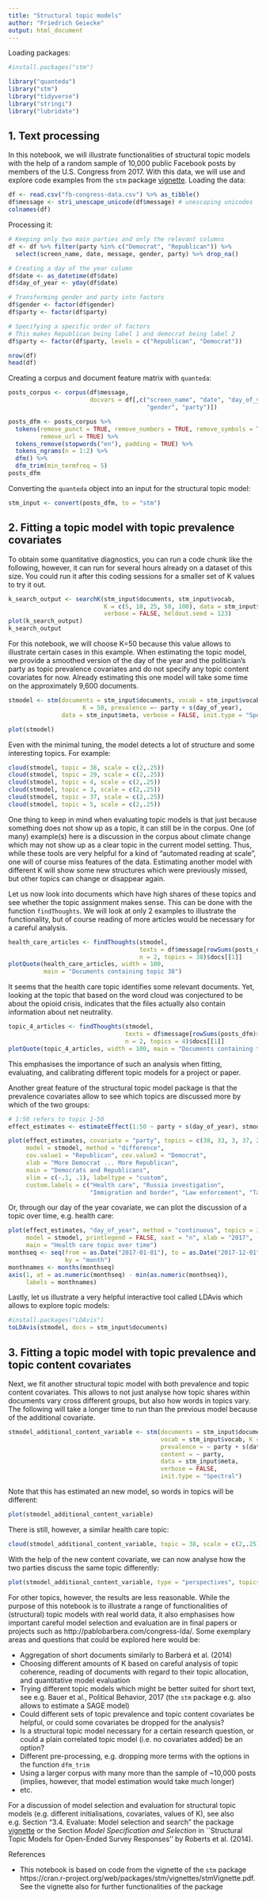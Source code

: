 ```yaml
---
title: "Structural topic models"
author: "Friedrich Geiecke"
output: html_document
---
```


Loading packages:

```r
#install.packages("stm")

library("quanteda")
library("stm")
library("tidyverse")
library("stringi")
library("lubridate")
```


## 1. Text processing

In this notebook, we will illustrate functionalities of structural topic models with the help of a random sample of 10,000 public Facebook posts by members of the U.S. Congress from 2017. With this data, we will use and explore code examples from the `stm` package [vignette](https://cran.r-project.org/web/packages/stm/vignettes/stmVignette.pdf). Loading the data:

```r
df <- read.csv("fb-congress-data.csv") %>% as_tibble()
df$message <- stri_unescape_unicode(df$message) # unescaping unicodes
colnames(df)
```

Processing it:

```r
# Keeping only two main parties and only the relevant columns
df <- df %>% filter(party %in% c("Democrat", "Republican")) %>%
  select(screen_name, date, message, gender, party) %>% drop_na()

# Creating a day of the year column
df$date <- as_datetime(df$date)
df$day_of_year <- yday(df$date)

# Transforming gender and party into factors
df$gender <- factor(df$gender)
df$party <- factor(df$party)

# Specifying a specific order of factors
# This makes Republican being label 1 and democrat being label 2
df$party <- factor(df$party, levels = c("Republican", "Democrat"))

nrow(df)
head(df)
```

Creating a corpus and document feature matrix with `quanteda`:

```r
posts_corpus <- corpus(df$message,
                       docvars = df[,c("screen_name", "date", "day_of_year",
                                       "gender", "party")])
```


```r
posts_dfm <- posts_corpus %>% 
  tokens(remove_punct = TRUE, remove_numbers = TRUE, remove_symbols = TRUE,
         remove_url = TRUE) %>%
  tokens_remove(stopwords("en"), padding = TRUE) %>%
  tokens_ngrams(n = 1:2) %>%
  dfm() %>%
  dfm_trim(min_termfreq = 5)
posts_dfm
```

Converting the `quanteda` object into an input for the structural topic model:

```r
stm_input <- convert(posts_dfm, to = "stm")
```


## 2. Fitting a topic model with topic prevalence covariates

To obtain some quantitative diagnostics, you can run a code chunk like the following, however, it can run for several hours already on a dataset of this size. You could run it after this coding sessions for a smaller set of K values to try it out.

```r
k_search_output <- searchK(stm_input$documents, stm_input$vocab,
                           K = c(5, 10, 25, 50, 100), data = stm_input$meta,
                           verbose = FALSE, heldout.seed = 123)
plot(k_search_output)
k_search_output
```

For this notebook, we will choose K=50 because this value allows to illustrate certain cases in this example. When estimating the topic model, we provide a smoothed version of the day of the year and the politician's party as topic prevalence covariates and do not specify any topic content covariates for now. Already estimating this one model will take some time on the approximately 9,600 documents.

```r
stmodel <- stm(documents = stm_input$documents, vocab = stm_input$vocab,
                     K = 50, prevalence =~ party + s(day_of_year),
               data = stm_input$meta, verbose = FALSE, init.type = "Spectral")
```


```r
plot(stmodel)
```

Even with the minimal tuning, the model detects a lot of structure and some interesting topics. For example:

```r
cloud(stmodel, topic = 38, scale = c(2,.25))
cloud(stmodel, topic = 29, scale = c(2,.25))
cloud(stmodel, topic = 4, scale = c(2,.25))
cloud(stmodel, topic = 3, scale = c(2,.25))
cloud(stmodel, topic = 37, scale = c(2,.25))
cloud(stmodel, topic = 5, scale = c(2,.25))
```

One thing to keep in mind when evaluating topic models is that just because something does not show up as a topic, it can still be in the corpus. One (of many) example(s) here is a discussion in the corpus about climate change which may not show up as a clear topic in the current model setting. Thus, while these tools are very helpful for a kind of "automated reading at scale", one will of course miss features of the data. Estimating another model with different K will show some new structures which were previously missed, but other topics can change or disappear again.

Let us now look into documents which have high shares of these topics and see whether the topic assignment makes sense. This can be done with the function `findThoughts`. We will look at only 2 examples to illustrate the functionality, but of course reading of more articles would be necessary for a careful analysis.

```r
health_care_articles <- findThoughts(stmodel,
                                     texts = df$message[rowSums(posts_dfm)>0],
                                     n = 2, topics = 38)$docs[[1]]
plotQuote(health_care_articles, width = 100,
          main = "Documents containing topic 38")
```

It seems that the health care topic identifies some relevant documents. Yet, looking at the topic that based on the word cloud was conjectured to be about the opioid crisis, indicates that the files actually also contain information about net neutrality.

```r
topic_4_articles <- findThoughts(stmodel,
                                 texts = df$message[rowSums(posts_dfm)>0],
                                 n = 2, topics = 4)$docs[[1]]
plotQuote(topic_4_articles, width = 100, main = "Documents containing topic 4")
```

This emphasises the importance of such an analysis when fitting, evaluating, and calibrating different topic models for a project or paper.

Another great feature of the structural topic model package is that the prevalence covariates allow to see which topics are discussed more by which of the two groups: 

```r
# 1:50 refers to topic 1-50
effect_estimates <- estimateEffect(1:50 ~ party + s(day_of_year), stmodel, meta = stm_input$meta)
```


```r
plot(effect_estimates, covariate = "party", topics = c(38, 33, 3, 37, 29),
     model = stmodel, method = "difference",
     cov.value1 = "Republican", cov.value2 = "Democrat",
     xlab = "More Democrat ... More Republican", 
     main = "Democrats and Republicans",
     xlim = c(-.1, .1), labeltype = "custom", 
     custom.labels = c("Health care", "Russia investigation",
                       "Immigration and border", "Law enforcement", "Tax reform"))
```

Or, through our day of the year covariate, we can plot the discussion of a topic over time, e.g. health care:

```r
plot(effect_estimates, "day_of_year", method = "continuous", topics = 38,
     model = stmodel, printlegend = FALSE, xaxt = "n", xlab = "2017",
     main = "Health care topic over time")
monthseq <- seq(from = as.Date("2017-01-01"), to = as.Date("2017-12-01"),
                by = "month")
monthnames <- months(monthseq)
axis(1, at = as.numeric(monthseq) - min(as.numeric(monthseq)),
     labels = monthnames)
```

Lastly, let us illustrate a very helpful interactive tool called LDAvis which allows to explore topic models:

```r
#install.packages("LDAvis")
toLDAvis(stmodel, docs = stm_input$documents)
```


## 3. Fitting a topic model with topic prevalence and topic content covariates

Next, we fit another structural topic model with both prevalence and topic content covariates. This allows to not just analyse how topic shares within documents vary cross different groups, but also how words in topics vary. The following will take a longer time to run than the previous model because of the additional covariate.


```r
stmodel_additional_content_variable <- stm(documents = stm_input$documents,
                                           vocab = stm_input$vocab, K = 50,
                                           prevalence = ~ party + s(date),
                                           content = ~ party,
                                           data = stm_input$meta,
                                           verbose = FALSE,
                                           init.type = "Spectral")
```

Note that this has estimated an new model, so words in topics will be different:

```r
plot(stmodel_additional_content_variable)
```

There is still, however, a similar health care topic:

```r
cloud(stmodel_additional_content_variable, topic = 38, scale = c(2,.25))
```

With the help of the new content covariate, we can now analyse how the two parties discuss the same topic differently:

```r
plot(stmodel_additional_content_variable, type = "perspectives", topics = 38)
```

For other topics, however, the results are less reasonable. While the purpose of this notebook is to illustrate a range of functionalities of (structural) topic models with real world data, it also emphasises how important careful model selection and evaluation are in final papers or projects such as http://pablobarbera.com/congress-lda/. Some exemplary areas and questions that could be explored here would be:

- Aggregation of short documents similarly to Barberá et al. (2014)
- Choosing different amounts of K based on careful analysis of topic coherence, reading of documents with regard to their topic allocation, and quantitative model evaluation
- Trying different topic models which might be better suited for short text, see e.g. Bauer et al., Political Behavior, 2017 (the `stm` package e.g. also allows to estimate a SAGE model)
- Could different sets of topic prevalence and topic content covariates be helpful, or could some covariates be dropped for the analysis?
- Is a structural topic model necessary for a certain research question, or could a plain correlated topic model (i.e. no covariates added) be an option?
- Different pre-processing, e.g. dropping more terms with the options in the function `dfm_trim`
- Using a larger corpus with many more than the sample of ~10,000 posts (implies, however, that model estimation would take much longer)
- etc.

For a discussion of model selection and evaluation for structural topic models (e.g. different initialisations, covariates, values of K), see also e.g. Section "3.4. Evaluate: Model selection and search" the package [vignette](https://cran.r-project.org/web/packages/stm/vignettes/stmVignette.pdf) or the Section _Model Specification and Selection_ in ``Structural Topic Models for Open-Ended Survey Responses'' by Roberts et al. (2014).


References

- This notebook is based on code from the vignette of the `stm` package https://cran.r-project.org/web/packages/stm/vignettes/stmVignette.pdf. See the vignette also for further functionalities of the package
